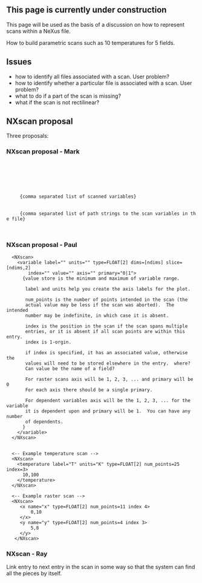 == This page is currently under construction ==

This page will be used as the basis of a discussion on how to represent scans within a NeXus file.

How to build parametric scans such as 10 temperatures for 5 fields.


==Issues==
* how to identify all files associated with a scan. User problem?
* how to identify whether a particular file is associated with a scan. User problem?
* what to do if a part of the scan is missing?
* what if the scan is not rectilinear?

== NXscan proposal ==
Three proposals:

=== NXscan proposal - Mark ===

  <NXscan>
    <scan_dimensions type="NX_INT[dim]"/>
    <slice_start type="NX_INT[dim]"/>
    <slice_end   type="NX_INT[dim]"/>
    <scanvars type="NX_CHAR">
      {comma separated list of scanned variables}
    </scanvars> 
    <scanlinks type="NX_CHAR">
      {comma separated list of path strings to the scan variables in the file}
    </scanlinks>
  </NXscan>

=== NXscan proposal - Paul ===
<PRE>
  <NXscan>
    <variable label="" units="" type=FLOAT[2] dims=[ndims] slice=[ndims,2] 
        index="" value="" axis="" primary="0|1">
      {value store is the minimum and maximum of variable range.  
 
       label and units help you create the axis labels for the plot.
 
       num_points is the number of points intended in the scan (the 
       actual value may be less if the scan was aborted).  The intended 
       number may be indefinite, in which case it is absent.
 
       index is the position in the scan if the scan spans multiple 
       entries, or it is absent if all scan points are within this entry.  
       index is 1-orgin.
 
       if index is specified, it has an associated value, otherwise the
       values will need to be stored elsewhere in the entry.  where?
       Can value be the name of a field?
 
       For raster scans axis will be 1, 2, 3, ... and primary will be 0
       For each axis there should be a single primary.
 
       For dependent variables axis will be the 1, 2, 3, ... for the variable
       it is dependent upon and primary will be 1.  You can have any number
       of dependents.
      }
    </variable>
  </NXscan>


  <-- Example temperature scan -->
  <NXscan>
    <temperature label="T" units="K" type=FLOAT[2] num_points=25 index=3>
      10,100
    </temperature>
  </NXscan>

  <-- Example raster scan -->
  <NXscan>
     <x name="x" type=FLOAT[2] num_points=11 index 4>
         0,10
     </x>
     <y name="y" type=FLOAT[2] num_points=4 index 3>
         5,8
     </y>
   </NXscan>
</PRE>

=== NXscan - Ray ===

Link entry to next entry in the scan in some way so that
the system can find all the pieces by itself.